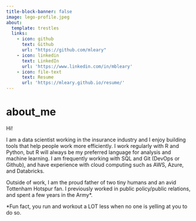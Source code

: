 ```yaml
---
title-block-banner: false
image: lego-profile.jpeg
about: 
  template: trestles
  links:
    - icon: github
      text: Github
      url: "https://github.com/mleary"
    - icon: linkedin
      text: LinkedIn
      url: 'https://www.linkedin.com/in/mbleary'
    - icon: file-text
      text: Resume
      url: 'https://mleary.github.io/resume/'
---
```


# about_me

Hi!

I am a data scientist working in the insurance industry and I enjoy building tools that help people work more efficiently. I work regularly with R and Python, but R will always be my preferred language for analysis and machine learning. I am frequently working with SQL and Git (DevOps or Github), and have experience with cloud computing such as AWS, Azure, and Databricks.

Outside of work, I am the proud father of two tiny humans and an avid Tottenham Hotspur fan. I previously worked in public policy/public relations, and spent a few years in the Army\*.

\*Fun fact, you run and workout a LOT less when no one is yelling at you to do so.
